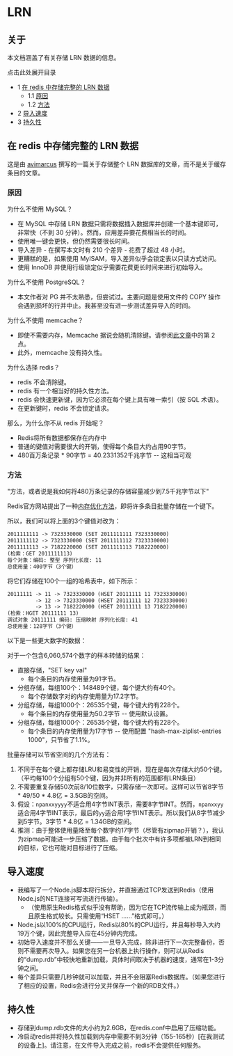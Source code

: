 # LRN

## 关于

本文档涵盖了有关存储 LRN 数据的信息。

点击此处展开目录

* 1 [在 redis 中存储完整的 LRN 数据](#storing-entire-lrn-data-in-redis)
   * 1.1 [原因](#reasons)
   * 1.2 [方法](#method)
* 2 [导入速度](#import-speed)
* 3 [持久性](#persistence)

## 在 redis 中存储完整的 LRN 数据

这是由 [avimarcus](https://freeswitch.org/confluence/display/~avimarcus) 撰写的一篇关于存储整个 LRN 数据库的文章，而不是关于缓存条目的文章。

### 原因

为什么不使用 MySQL？

* 在 MySQL 中存储 LRN 数据只需将数据插入数据库并创建一个基本键即可，非常快（不到 30 分钟）。然而，应用差异要花费相当长的时间。
* 使用唯一键会更快，但仍然需要很长时间。
* 导入差异 - 在撰写本文时有 210 个差异 - 花费了超过 48 小时。
* 更糟糕的是，如果使用 MyISAM，导入差异似乎会锁定表以只读方式访问。
* 使用 InnoDB 并使用行级锁定似乎需要花费更长时间来进行初始导入。

为什么不使用 PostgreSQL？

* 本文作者对 PG 并不太熟悉，但尝试过。主要问题是使用文件的 COPY 操作会遇到损坏的行并中止。我甚至没有进一步测试差异导入的时间。

为什么不使用 memcache？

* 即使不需要内存，Memcache 据说会随机清除键。请参阅[此文章](http://www.sparklewise.com/do-not-use-memcache-as-a-data-store)中的第 2 点。
* 此外，memcache 没有持久性。

为什么选择 redis？

* redis 不会清除键。
* redis 有一个相当好的持久性方法。
* redis 会快速更新键，因为它必须在每个键上具有唯一索引（按 SQL 术语）。
* 在更新键时，redis 不会锁定请求。

那么，为什么你不从 redis 开始呢？

* Redis将所有数据都保存在内存中
* 普通的键值对需要很大的开销，使得每个条目大约占用90字节。
* 480百万条记录 * 90字节 = 40.2331352千兆字节 -- 这相当可观

### 方法

"方法，或者说是我如何将480万条记录的存储容量减少到7.5千兆字节以下"

Redis官方网站提出了一种[内存优化方法](http://redis.io/topics/memory-optimization)，即将许多条目批量存储在一个键下。

所以，我们可以将上面的3个键值对改为：

```xml
2011111111 -> 7323330000 (SET 2011111111 7323330000)
2011111112 -> 7323330000 (SET 2011111112 7323330000)
2011111113 -> 7182220000 (SET 2011111113 7182220000)
(检索：GET 2011111113)
每个对象：编码: 整型 序列化长度: 11
总使用量：400字节（3个键）
```

将它们存储在100个一组的哈希表中，如下所示：

```xml
20111111 -> 11 -> 7323330000 (HSET 20111111 11 7323330000)
         -> 12 -> 7323330000 (HSET 20111111 12 7323330000)
         -> 13 -> 7182220000 (HSET 20111111 13 7182220000)
(检索：HGET 20111111 13)
调试对象 20111111 编码: 压缩映射 序列化长度: 41
总使用量：128字节（3个键）
```

以下是一些更大数字的数据：

对于一个包含6,060,574个数字的样本转储的结果：

* 直接存储，"SET key val"  
   * 每个条目的内存使用量为91字节。
* 分组存储，每组100个：148489个键，每个键大约有40个。  
   * 每个存储数字对的内存使用量为17.2字节。
* 分组存储，每组1000个：26535个键，每个键大约有228个。  
   * 每个条目的内存使用量为50.2字节 -- 使用默认设置。
* 分组存储，每组1000个：26535个键，每个键大约有228个。  
   * 每个条目的内存使用量为17字节 -- 使用配置 "hash-max-ziplist-entries 1000"，只节省了1.1%。

批量存储可以节省空间的几个方法有：

1. 不同于在每个键上都存储LRU和易变性的开销，现在是每次存储大约50个键。（平均每100个分组有50个键，因为并非所有的范围都有LRN条目）
2. 不需要重复存储50次前8/10位数字，只需存储一次即可。这样可以节省8字节 \* 49/50 \* 4.8亿 = 3.5GB的空间。
3. 假设：`npanxxyyyy`不适合用4字节INT表示，需要8字节INT。然而，`npanxxyy`适合用4字节INT表示，最后的`yy`适合用1字节INT表示。所以我们从8字节减少到5字节。3字节 \* 4.8亿 = 1.34GB的空间。
4. 推测：由于整体使用量降至每个数字约17字节（尽管有zipmap开销？），我认为zipmap可能进一步压缩了数据。由于每个批次中有许多项都被LRN到相同的目标，它也可能对目标进行了压缩。

## 导入速度

* 我编写了一个Node.js脚本将行拆分，并直接通过TCP发送到Redis（使用Node.js的NET连接可写流进行传输）。
   * （使用原生Redis格式似乎没有帮助，因为它在TCP流传输上成为瓶颈，而且原生格式较长。只需使用“HSET ......”格式即可。）
* Node.js以100%的CPU运行，Redis以80%的CPU运行，并且每秒导入大约19万个键，因此完整导入应在45分钟内完成。
* 初始导入速度并不那么关键——一旦导入完成，除非进行下一次完整备份，否则不需要再次导入。如果您在另一台机器上执行操作，则可以从Redis的“dump.rdb”中较快地重新加载，具体时间取决于机器的速度，通常在1-3分钟之间。
* 每个差异只需要几秒钟就可以加载，并且不会阻塞Redis数据库。（如果您进行了相应的设置，Redis会进行分叉并保存一个新的RDB文件。）

## 持久性

- 存储到dump.rdb文件的大小约为2.6GB，在redis.conf中启用了压缩功能。
- 冷启动redis并将持久性加载到内存中需要不到3分钟（155-165秒）\[在我测试的设备上\]。请注意，在文件导入完成之前，redis不会提供任何服务。